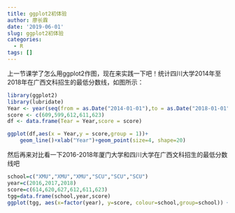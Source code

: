```yaml
---
title: ggplot2初体验
author: 廖长霖
date: '2019-06-01'
slug: ggplot2初体验
categories:
  - R
tags: []
---
```

上一节课学了怎么用ggplot2作图，现在来实践一下吧！统计四川大学2014年至2018年在广西文科招生的最低分数线，如图所示：
```r
library(ggplot2)
library(lubridate) 
Year <- year(seq(from = as.Date("2014-01-01"),to = as.Date("2018-01-01"),by = "year"))
score <- c(609,599,612,611,623)
df <- data.frame(Tear = Year,score = score)

ggplot(df,aes(x = Year,y = score,group = 1))+
    geom_line()+xlab("Year")+geom_point(size=4, shape=20)
```


然后再来对比看一下2016-2018年厦门大学和四川大学在广西文科招生的最低分数线吧
```r
school=c("XMU","XMU","XMU","SCU","SCU","SCU")
year=c(2016,2017,2018)
score=c(614,620,627,612,611,623)
tgg=data.frame(school,year,score)
ggplot(tgg, aes(x=factor(year), y=score, colour=school,group=school)) + geom_line(size=2)+geom_point(size=4, shape=20)
```